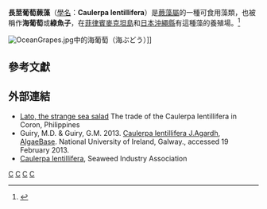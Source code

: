 {{for|陸地上蓼科的植物|海葡萄}}
{{Speciesbox 
| genus = Caulerpa
| species = lentillifera
| authority = J. Agardh
| image = Umibudou Detail.JPG
}}
'''長莖葡萄蕨藻'''（[[學名|學名]]：'''Caulerpa lentillifera'''）是[[蕨藻屬|蕨藻屬]]的一種可食用藻類，也被稱作'''海葡萄'''或'''綠魚子'''，在[[菲律賓|菲律賓]][[麥克坦島|麥克坦島]]和[[日本|日本]][[沖繩縣|沖繩縣]]有這種藻的養殖場。<ref name="Dawes1998">{{cite book |author=Dawes, Clinton J. |title=Marine botany |publisher=John Wiley |location=New York |year=1998 |pages= |isbn=0-471-19208-2 |oclc= |doi= |accessdate=}}</ref>

[[File:OceanGrapes.jpg|thumb]]中的海葡萄（海ぶどう）]]

==參考文獻==
{{Reflist}}

==外部連結==
{{Commons category|Caulerpa lentillifera|長莖葡萄蕨藻}}
*[http://www.lemanger.fr/index.php/reportages/lato-the-strange-sea-salad/?lang=en Lato, the strange sea salad] {{Wayback|url=http://www.lemanger.fr/index.php/reportages/lato-the-strange-sea-salad/?lang=en |date=20190710185515 }} The trade of the Caulerpa lentillifera in Coron, Philippines
*Guiry, M.D. & Guiry, G.M. 2013. [http://www.algaebase.org/search/species/detail/?species_id=3754 Caulerpa lentillifera J.Agardh], [[AlgaeBase|AlgaeBase]].  National University of Ireland, Galway., accessed 19 February 2013.
*[https://www.webcitation.org/6ayNCXSS4?url=https://seaweedindustry.com/seaweed/type/caulerpa-lentillifera Caulerpa lentillifera], Seaweed Industry Association
{{Taxonbar|from=Q1936864}}

[[Category:海菜|C]]
[[Category:蕨藻屬|C]]
[[Category:沖繩菜|C]]
[[Category:可食用藻類|C]]